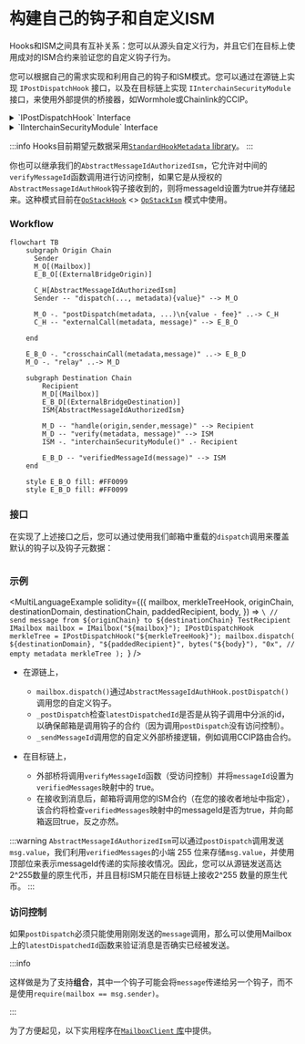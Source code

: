 

# 构建自己的钩子和自定义ISM

Hooks和ISM之间具有互补关系：您可以从源头自定义行为，并且它们在目标上使用成对的ISM合约来验证您的自定义钩子行为。

您可以根据自己的需求实现和利用自己的钩子和ISM模式。您可以通过在源链上实现 `IPostDispatchHook` 接口，以及在目标链上实现 `IInterchainSecurityModule` 接口，来使用外部提供的桥接器，如Wormhole或Chainlink的CCIP。

<details>
<summary>`IPostDispatchHook` Interface</summary>

<Tabs groupId="lang">
<TabItem value="sol" label="Solidity">

```solidity file=<rootDir>/node_modules/@hyperlane-xyz/core/contracts/interfaces/hooks/IPostDispatchHook.sol#L16-L63

```

</TabItem>

</Tabs>
</details>

<details>
<summary>`IInterchainSecurityModule` Interface</summary>

<Tabs groupId="lang">
<TabItem value="sol" label="Solidity">

```solidity file=<rootDir>/node_modules/@hyperlane-xyz/core/contracts/interfaces/IInterchainSecurityModule.sol#L4-L35

```

</TabItem>
</Tabs>
</details>

:::info
Hooks目前期望元数据采用[`StandardHookMetadata` library](../reference/libraries/hookmetadata.mdx)。
:::

你也可以继承我们的`AbstractMessageIdAuthorizedIsm`，它允许对中间的`verifyMessageId`函数调用进行访问控制，如果它是从授权的`AbstractMessageIdAuthHook`钩子接收到的，则将messageId设置为true并存储起来。这种模式目前在[`OpStackHook`](https://github.com/hyperlane-xyz/hyperlane-monorepo/blob/ef2ece300e71a30e8f4f59e5b26e21eea012d43b/solidity/contracts/hooks/OPStackHook.sol#L33C8-L33C8) \<> [`OpStackIsm`](https://github.com/hyperlane-xyz/hyperlane-monorepo/blob/ef2ece300e71a30e8f4f59e5b26e21eea012d43b/solidity/contracts/isms/hook/OPStackIsm.sol#L31) 模式中使用。

### Workflow

```mermaid
flowchart TB
    subgraph Origin Chain
      Sender
      M_O[(Mailbox)]
      E_B_O[(ExternalBridgeOrigin)]

      C_H[AbstractMessageIdAuthorizedIsm]
      Sender -- "dispatch(..., metadata){value}" --> M_O

      M_O -. "postDispatch(metadata, ...)\n{value - fee}" ..-> C_H
      C_H -- "externalCall(metadata, message)" --> E_B_O

    end

    E_B_O -. "crosschainCall(metadata,message)" ..-> E_B_D
    M_O -. "relay" ..-> M_D

    subgraph Destination Chain
        Recipient
        M_D[(Mailbox)]
        E_B_D[(ExternalBridgeDestination)]
        ISM{AbstractMessageIdAuthorizedIsm}

        M_D -- "handle(origin,sender,message)" --> Recipient
        M_D -- "verify(metadata, message)" --> ISM
        ISM -. "interchainSecurityModule()" .- Recipient

        E_B_D -- "verifiedMessageId(message)" --> ISM
    end

    style E_B_O fill: #FF0099
    style E_B_D fill: #FF0099
```

### 接口

在实现了上述接口之后，您可以通过使用我们邮箱中重载的`dispatch`调用来覆盖默认的钩子以及钩子元数据：

<Tabs groupId="lang">
<TabItem value="sol" label="Solidity">

```solidity file=<rootDir>/node_modules/@hyperlane-xyz/core/contracts/Mailbox.sol#L269-L275

```

### 示例

<MultiLanguageExample
  solidity={({
    mailbox,
    merkleTreeHook,
    originChain,
    destinationDomain,
    destinationChain,
    paddedRecipient,
    body,
  }) => `\
// send message from ${originChain} to ${destinationChain} TestRecipient
IMailbox mailbox = IMailbox("${mailbox}");
IPostDispatchHook merkleTree = IPostDispatchHook("${merkleTreeHook}");
mailbox.dispatch(
  ${destinationDomain},
  "${paddedRecipient}",
  bytes("${body}"),
  "0x", // empty metadata
  merkleTree
);
`}
/>

</TabItem>
</Tabs>

- 在源链上，

  - `mailbox.dispatch()`通过`AbstractMessageIdAuthHook.postDispatch()`调用您的自定义钩子。
  - `_postDispatch`检查`latestDispatchedId`是否是从钩子调用中分派的id，以确保邮箱是调用钩子的合约（因为调用`postDispatch`没有访问控制）。
  - `_sendMessageId`调用您的自定义外部桥接逻辑，例如调用CCIP路由合约。

- 在目标链上，
  - 外部桥将调用`verifyMessageId`函数（受访问控制）并将`messageId`设置为`verifiedMessages`映射中的 true。
  - 在接收到消息后，邮箱将调用您的ISM合约（在您的接收者地址中指定），该合约将检查`verifiedMessages`映射中的messageId是否为true，并向邮箱返回true，反之亦然。

:::warning
    `AbstractMessageIdAuthorizedIsm`可以通过`postDispatch`调用发送`msg.value`，我们利用`verifiedMessages`的小端 255 位来存储`msg.value`，并使用顶部位来表示messageId传递的实际接收情况。因此，您可以从源链发送高达2^255数量的原生代币，并且目标ISM只能在目标链上接收2^255 数量的原生代币。
:::

### 访问控制

如果`postDispatch`必须只能使用刚刚发送的`message`调用，那么可以使用Mailbox上的`latestDispatchedId`函数来验证消息是否确实已经被发送。

:::info

这样做是为了支持**组合**，其中一个钩子可能会将`message`传递给另一个钩子，而不是使用`require(mailbox == msg.sender)`。

:::

<Tabs groupId="lang">
<TabItem value="sol" label="Solidity">

为了方便起见，以下实用程序在[`MailboxClient` 库](../reference/libraries/mailboxclient.mdx)中提供。

```solidity file=<rootDir>/node_modules/@hyperlane-xyz/core/contracts/client/MailboxClient.sol#L89-L91

```

</TabItem>
</Tabs>
